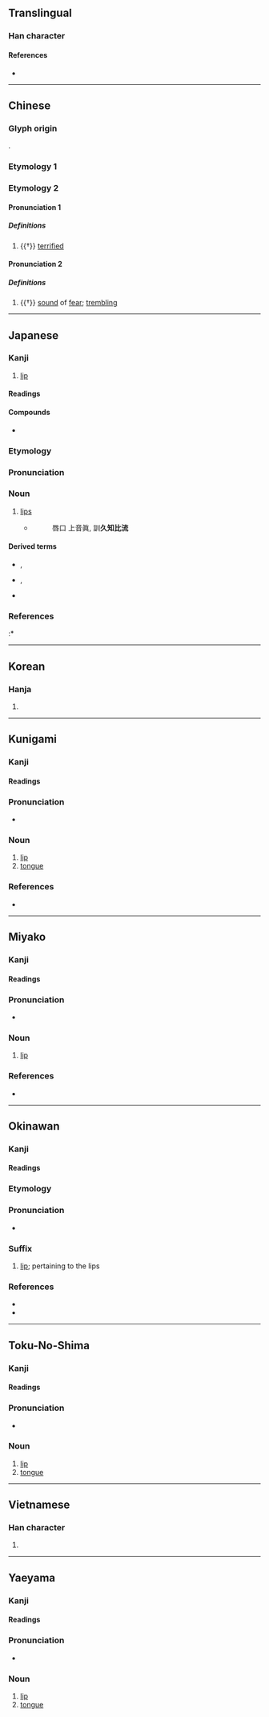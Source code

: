 {{also|脣}}
{{character info}}
==Translingual==

===Han character===
{{Han char|rn=30|rad=口|as=07|sn=10|four=71603|canj=MVR|ids=⿱辰口}}

====References====
* {{Han ref|kx=0191.320|dkj=03697|dj=0411.080|hdz=10627.070|uh=5507|ud=21767|bh=AE42|bd=44610}}

----

==Chinese==

===Glyph origin===
{{Han etym}}
{{Han compound|辰|口|ls=psc|c1=p|c2=s|t2=mouth}}.

===Etymology 1===
{{zh-see|脣}}

===Etymology 2===
{{zh-forms|alt=㖘}}

====Pronunciation 1====
{{zh-pron
|m=zhēn
|mc=y
|oc=1
|cat=a
}}

=====Definitions=====
{{zh-hanzi}}

# {{†}} [[terrified]]

====Pronunciation 2====
{{zh-pron
|m=zhèn
|cat=n
}}

=====Definitions=====
{{zh-hanzi}}

# {{†}} [[sound]] of [[fear]]; [[trembling]]

----

==Japanese==

===Kanji===
{{ja-kanji|grade=c|rs=口07}}

# [[lip]]

====Readings====
{{ja-readings
|goon=しん, じゅん
|kanon=しん, しゅん
|kanyoon=しん
|kun=くちびる-
}}

====Compounds====
* {{ja-r|陰唇|いんしん|[[labia]]}}

===Etymology===
{{ja-kanjitab|くちびる|yomi=k}}

===Pronunciation===
{{ja-pron|yomi=k|くちびる|acc=0|dev=1|acc_ref=DJR,NHK}}

===Noun===
{{ja-noun|くちびる}}

# [[lip]]s
#* {{RQ:Shin'yaku Kegonkyō Ongi Shiki}}
#*: 唇口 上音眞, 訓'''久知比流'''

====Derived terms====
* {{ja-r|上%唇|うわ%くちびる}}, {{ja-r|上%唇|じょう%しん}}
* {{ja-r|下%唇|した%くちびる}}, {{ja-r|下%唇|か%しん}}
* {{ja-r|紅%唇|こう%しん}}

===References===
<references/>
:* {{R:Nara Ibun 3}}

{{c|ja|Anatomy|sort=くちびる}}

----

==Korean==

===Hanja===
{{ko-hanja|hangeul=진|rv=jin|mr=chin|y=cin}}

# {{rfdef|ko|sort=口07}}

----

==Kunigami==

===Kanji===
{{head|xug|Han characters}}

====Readings====
{{ja-readings
|kun=[[すばー]] (subā), [[しばー]] (shibā)
}}

===Pronunciation===
* {{IPA|xug|/subaː/|/ɕibaː/|sort=すばあ}}

===Noun===
{{head|xug|noun|hiragana|すばー|rōmaji|subā|alternative reading|しばー|rōmaji|shibā|sort=すばあ}}

# [[lip]]
# [[tongue]]

===References===
* {{R:JLect|しばー|2126|shibaa}}

{{c|xug|Anatomy|sort=すばあ}}

----

==Miyako==

===Kanji===
{{head|mvi|Han characters}}

====Readings====
{{ja-readings
|kun=[[すば]] (suba)
}}

===Pronunciation===
* {{IPA|mvi|/ss̩ba/|sort=すば}}

===Noun===
{{head|mvi|noun|hiragana|すば|rōmaji|suba|sort=すば}}

# [[lip]]

===References===
* {{R:JLect|すば【唇】|1280|suba}}

{{c|mvi|Anatomy|sort=すば}}

----

==Okinawan==

===Kanji===
{{ryu-kanji|rs=口07}}

====Readings====
{{ryu-readings
|kun=しば-
}}

===Etymology===
{{ryu-kanjitab|しば|yomi=k}}

===Pronunciation===
* {{IPA|ryu|/ɕiba/|sort=しば}}

===Suffix===
{{ryu-pos|suffix|しば}}

# [[lip]]; pertaining to the lips
#: {{ryu-usex|下%'''唇'''|しちゃ%'''しば'''|lower '''lip'''}}

===References===
* {{R:JLect|しば|39|shiba}}
* {{R:Shuri-Naha Dialect Dictionary|シバ|17047}}

{{c|ryu|Anatomy|sort=しば}}

----

==Toku-No-Shima==

===Kanji===
{{head|tkn|Han characters}}

====Readings====
{{ja-readings
|kun=[[すぃびゃ]] (sïbya)
}}

===Pronunciation===
* {{IPA|tkn|/sɨbja/|sort=すぃびゃ}}

===Noun===
{{head|tkn|noun|hiragana|すぃびゃ|rōmaji|sïbya|sort=すぃびゃ}}

# [[lip]]
# [[tongue]]

{{c|tkn|Anatomy|sort=すぃびゃ}}

----

==Vietnamese==

===Han character===
{{vi-readings|reading=thần, chấn, thuấn, chuấn, chuần, truần, truấn, suấn, suần, sươn, sun, chúm, chún|rs=口07}}

# {{rfdef|vi|sort=口07}}

----

==Yaeyama==

===Kanji===
{{head|rys|Han characters}}

====Readings====
{{ja-readings
|kun=[[しぃば]] (sïba)
}}

===Pronunciation===
* {{IPA|rys|/sɨba/|sort=しぃば}}

===Noun===
{{head|rys|noun|hiragana|しぃば|rōmaji|sïba|sort=しぃば}}

# [[lip]]
# [[tongue]]

{{c|rys|Anatomy|sort=しぃば}}